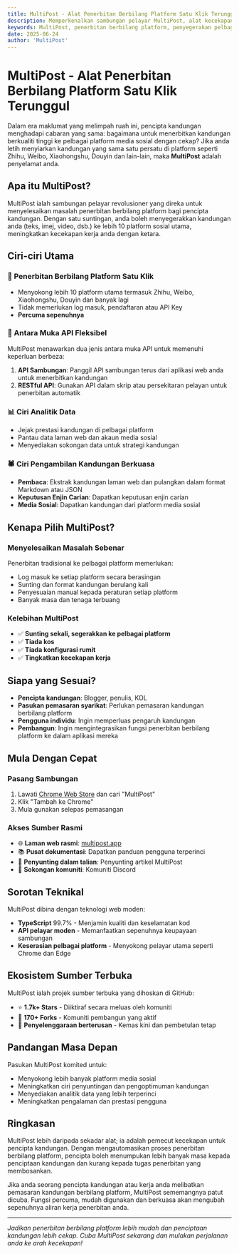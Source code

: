 ```yaml
---
title: MultiPost - Alat Penerbitan Berbilang Platform Satu Klik Terunggul
description: Memperkenalkan sambungan pelayar MultiPost, alat kecekapan yang membantu pencipta kandungan menerbitkan ke pelbagai platform dengan satu klik.
keywords: MultiPost, penerbitan berbilang platform, penyegerakan pelbagai platform, pengedaran kandungan, pengurusan media sosial, SEO, sambungan pelayar, penerbitan satu klik
date: 2025-06-24
author: 'MultiPost'
---
```


# MultiPost - Alat Penerbitan Berbilang Platform Satu Klik Terunggul

Dalam era maklumat yang melimpah ruah ini, pencipta kandungan menghadapi cabaran yang sama: bagaimana untuk menerbitkan kandungan berkualiti tinggi ke pelbagai platform media sosial dengan cekap? Jika anda letih menyiarkan kandungan yang sama satu persatu di platform seperti Zhihu, Weibo, Xiaohongshu, Douyin dan lain-lain, maka **MultiPost** adalah penyelamat anda.

## Apa itu MultiPost?

MultiPost ialah sambungan pelayar revolusioner yang direka untuk menyelesaikan masalah penerbitan berbilang platform bagi pencipta kandungan. Dengan satu suntingan, anda boleh menyegerakkan kandungan anda (teks, imej, video, dsb.) ke lebih 10 platform sosial utama, meningkatkan kecekapan kerja anda dengan ketara.

## Ciri-ciri Utama

### 🚀 Penerbitan Berbilang Platform Satu Klik
- Menyokong lebih 10 platform utama termasuk Zhihu, Weibo, Xiaohongshu, Douyin dan banyak lagi
- Tidak memerlukan log masuk, pendaftaran atau API Key
- **Percuma sepenuhnya**

### 🔧 Antara Muka API Fleksibel
MultiPost menawarkan dua jenis antara muka API untuk memenuhi keperluan berbeza:

1. **API Sambungan**: Panggil API sambungan terus dari aplikasi web anda untuk menerbitkan kandungan
2. **RESTful API**: Gunakan API dalam skrip atau persekitaran pelayan untuk penerbitan automatik

### 📊 Ciri Analitik Data
- Jejak prestasi kandungan di pelbagai platform
- Pantau data laman web dan akaun media sosial
- Menyediakan sokongan data untuk strategi kandungan

### 🕷️ Ciri Pengambilan Kandungan Berkuasa
- **Pembaca**: Ekstrak kandungan laman web dan pulangkan dalam format Markdown atau JSON
- **Keputusan Enjin Carian**: Dapatkan keputusan enjin carian
- **Media Sosial**: Dapatkan kandungan dari platform media sosial

## Kenapa Pilih MultiPost?

### Menyelesaikan Masalah Sebenar
Penerbitan tradisional ke pelbagai platform memerlukan:
- Log masuk ke setiap platform secara berasingan
- Sunting dan format kandungan berulang kali
- Penyesuaian manual kepada peraturan setiap platform
- Banyak masa dan tenaga terbuang

### Kelebihan MultiPost
- ✅ **Sunting sekali, segerakkan ke pelbagai platform**
- ✅ **Tiada kos**
- ✅ **Tiada konfigurasi rumit**
- ✅ **Tingkatkan kecekapan kerja**

## Siapa yang Sesuai?

- **Pencipta kandungan**: Blogger, penulis, KOL
- **Pasukan pemasaran syarikat**: Perlukan pemasaran kandungan berbilang platform
- **Pengguna individu**: Ingin memperluas pengaruh kandungan
- **Pembangun**: Ingin mengintegrasikan fungsi penerbitan berbilang platform ke dalam aplikasi mereka

## Mula Dengan Cepat

### Pasang Sambungan
1. Lawati [Chrome Web Store](https://chrome.google.com/webstore/) dan cari "MultiPost"
2. Klik "Tambah ke Chrome"
3. Mula gunakan selepas pemasangan

### Akses Sumber Rasmi
- 🌐 **Laman web rasmi**: [multipost.app](https://multipost.app)
- 📚 **Pusat dokumentasi**: Dapatkan panduan pengguna terperinci
- 🎨 **Penyunting dalam talian**: Penyunting artikel MultiPost
- 💬 **Sokongan komuniti**: Komuniti Discord

## Sorotan Teknikal

MultiPost dibina dengan teknologi web moden:
- **TypeScript** 99.7% - Menjamin kualiti dan keselamatan kod
- **API pelayar moden** - Memanfaatkan sepenuhnya keupayaan sambungan
- **Keserasian pelbagai platform** - Menyokong pelayar utama seperti Chrome dan Edge

## Ekosistem Sumber Terbuka

MultiPost ialah projek sumber terbuka yang dihoskan di GitHub:
- ⭐ **1.7k+ Stars** - Diiktiraf secara meluas oleh komuniti
- 🔀 **170+ Forks** - Komuniti pembangun yang aktif
- 🐛 **Penyelenggaraan berterusan** - Kemas kini dan pembetulan tetap

## Pandangan Masa Depan

Pasukan MultiPost komited untuk:
- Menyokong lebih banyak platform media sosial
- Meningkatkan ciri penyuntingan dan pengoptimuman kandungan
- Menyediakan analitik data yang lebih terperinci
- Meningkatkan pengalaman dan prestasi pengguna

## Ringkasan

MultiPost lebih daripada sekadar alat; ia adalah pemecut kecekapan untuk pencipta kandungan. Dengan mengautomasikan proses penerbitan berbilang platform, pencipta boleh menumpukan lebih banyak masa kepada penciptaan kandungan dan kurang kepada tugas penerbitan yang membosankan.

Jika anda seorang pencipta kandungan atau kerja anda melibatkan pemasaran kandungan berbilang platform, MultiPost sememangnya patut dicuba. Fungsi percuma, mudah digunakan dan berkuasa akan mengubah sepenuhnya aliran kerja penerbitan anda.

<Cards>
  <Card title="Lawati laman web rasmi" href="https://multipost.app" />
  <Card title="Lihat projek GitHub" href="https://github.com/leaperone/MultiPost-Extension" />
  <Card title="Muat turun sambungan Chrome" href="https://chrome.google.com/webstore/" />
  <Card title="Sertai komuniti Discord" href="#" />
</Cards>

---

*Jadikan penerbitan berbilang platform lebih mudah dan penciptaan kandungan lebih cekap. Cuba MultiPost sekarang dan mulakan perjalanan anda ke arah kecekapan!* 